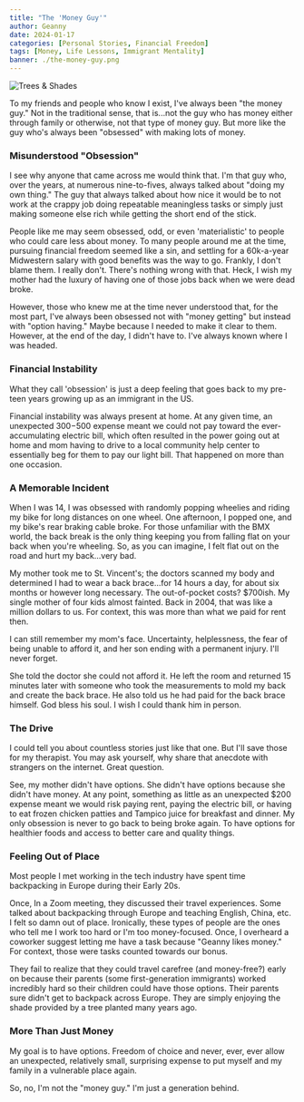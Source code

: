 ```yaml
---
title: "The 'Money Guy'"
author: Geanny
date: 2024-01-17
categories: [Personal Stories, Financial Freedom]
tags: [Money, Life Lessons, Immigrant Mentality]
banner: ./the-money-guy.png
---
```


![Trees & Shades](./the-money-guy.png)

To my friends and people who know I exist, I've always been "the money guy." Not in the traditional sense, that is...not the guy who has money either through family or otherwise, not that type of money guy. But more like the guy who's always been "obsessed" with making lots of money.

### Misunderstood "Obsession"

I see why anyone that came across me would think that. I'm that guy who, over the years, at numerous nine-to-fives, always talked about "doing my own thing." The guy that always talked about how nice it would be to not work at the crappy job doing repeatable meaningless tasks or simply just making someone else rich while getting the short end of the stick.

People like me may seem obsessed, odd, or even 'materialistic' to people who could care less about money. To many people around me at the time, pursuing financial freedom seemed like a sin, and settling for a 60k-a-year Midwestern salary with good benefits was the way to go. Frankly, I don't blame them. I really don't. There's nothing wrong with that. Heck, I wish my mother had the luxury of having one of those jobs back when we were dead broke.

However, those who knew me at the time never understood that, for the most part, I've always been obsessed not with "money getting" but instead with "option having." Maybe because I needed to make it clear to them. However, at the end of the day, I didn't have to. I've always known where I was headed. 

### Financial Instability

What they call 'obsession' is just a deep feeling that goes back to my pre-teen years growing up as an immigrant in the US. 

Financial instability was always present at home. At any given time, an unexpected $300-$500 expense meant we could not pay toward the ever-accumulating electric bill, which often resulted in the power going out at home and mom having to drive to a local community help center to essentially beg for them to pay our light bill. That happened on more than one occasion. 

### A Memorable Incident

When I was 14, I was obsessed with randomly popping wheelies and riding my bike for long distances on one wheel. One afternoon, I popped one, and my bike's rear braking cable broke. For those unfamiliar with the BMX world, the back break is the only thing keeping you from falling flat on your back when you're wheeling. So, as you can imagine, I felt flat out on the road and hurt my back...very bad. 

My mother took me to St. Vincent's; the doctors scanned my body and determined I had to wear a back brace...for 14 hours a day, for about six months or however long necessary. The out-of-pocket costs? $700ish. My single mother of four kids almost fainted. Back in 2004, that was like a million dollars to us. For context, this was more than what we paid for rent then. 

I can still remember my mom's face. Uncertainty, helplessness, the fear of being unable to afford it, and her son ending with a permanent injury. I'll never forget. 

She told the doctor she could not afford it. He left the room and returned 15 minutes later with someone who took the measurements to mold my back and create the back brace. He also told us he had paid for the back brace himself. God bless his soul. I wish I could thank him in person.

### The Drive

I could tell you about countless stories just like that one. But I'll save those for my therapist. You may ask yourself, why share that anecdote with strangers on the internet. Great question. 

See, my mother didn't have options. She didn't have options because she didn't have money. At any point, something as little as an unexpected $200 expense meant we would risk paying rent, paying the electric bill, or having to eat frozen chicken patties and Tampico juice for breakfast and dinner. My only obsession is never to go back to being broke again. To have options for healthier foods and access to better care and quality things. 

### Feeling Out of Place

Most people I met working in the tech industry have spent time backpacking in Europe during their Early 20s. 

Once, In a Zoom meeting, they discussed their travel experiences. Some talked about backpacking through Europe and teaching English, China, etc. I felt so damn out of place. Ironically, these types of people are the ones who tell me I work too hard or I'm too money-focused. Once, I overheard a coworker suggest letting me have a task because "Geanny likes money." For context, those were tasks counted towards our bonus.

They fail to realize that they could travel carefree (and money-free?) early on because their parents (some first-generation immigrants) worked incredibly hard so their children could have those options. Their parents sure didn't get to backpack across Europe. They are simply enjoying the shade provided by a tree planted many years ago. 

### More Than Just Money

My goal is to have options. Freedom of choice and never, ever, ever allow an unexpected, relatively small, surprising expense to put myself and my family in a vulnerable place again.

So, no, I'm not the "money guy." I'm just a generation behind. 